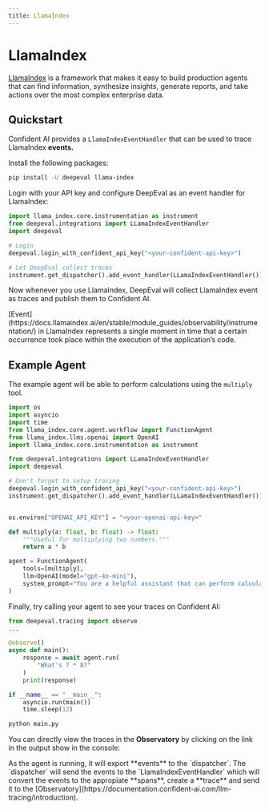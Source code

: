 ```yaml
---
title: LlamaIndex
---
```



# LlamaIndex

[LlamaIndex](https://www.llamaindex.ai/) is a framework that makes it easy to build production agents that can find information, synthesize insights, generate reports, and take actions over the most complex enterprise data.

## Quickstart

Confident AI provides a `LlamaIndexEventHandler` that can be used to trace LlamaIndex **events.**

Install the following packages:

```bash
pip install -U deepeval llama-index
```

Login with your API key and configure DeepEval as an event handler for LlamaIndex:

```python filename="main.py" showLineNumbers {6, 9}
import llama_index.core.instrumentation as instrument
from deepeval.integrations import LLamaIndexEventHandler
import deepeval

# Login
deepeval.login_with_confident_api_key("<your-confident-api-key>")

# Let DeepEval collect traces
instrument.get_dispatcher().add_event_handler(LLamaIndexEventHandler())
```

Now whenever you use LlamaIndex, DeepEval will collect LlamaIndex event as traces and publish them to Confident AI.

<Callout type="info">
[Event](https://docs.llamaindex.ai/en/stable/module_guides/observability/instrumentation/) in LlamaIndex represents a single moment in time that a certain occurrence took place within the execution of the application’s code.
</Callout>

## Example Agent

The example agent will be able to perform calculations using the `multiply` tool.

```python showLineNumbers filename="main.py" {12, 13, 22}
import os
import asyncio
import time
from llama_index.core.agent.workflow import FunctionAgent
from llama_index.llms.openai import OpenAI
import llama_index.core.instrumentation as instrument

from deepeval.integrations import LLamaIndexEventHandler
import deepeval

# Don't forget to setup tracing
deepeval.login_with_confident_api_key("<your-confident-api-key>")
instrument.get_dispatcher().add_event_handler(LLamaIndexEventHandler())


os.environ["OPENAI_API_KEY"] = "<your-openai-api-key>"

def multiply(a: float, b: float) -> float:
    """Useful for multiplying two numbers."""
    return a * b

agent = FunctionAgent(
    tools=[multiply],
    llm=OpenAI(model="gpt-4o-mini"),
    system_prompt="You are a helpful assistant that can perform calculations.",
)
```

Finally, try calling your agent to see your traces on Confident AI:

```python filename="main.py" {4}
from deepeval.tracing import observe
...

@observe()
async def main():   
    response = await agent.run(
        "What's 7 * 8?"
    )
    print(response)

if __name__ == "__main__":
    asyncio.run(main())
    time.sleep(12)
```

```bash
python main.py
```

You can directly view the traces in the **Observatory** by clicking on the link in the output show in the console:

<Callout>
As the agent is running, it will export **events** to the `dispatcher`. The `dispatcher` will send the events to the `LlamaIndexEventHandler` which will convert the events to the appropiate **spans**, create a **trace** and send it to the [Observatory](https://documentation.confident-ai.com/llm-tracing/introduction).
</Callout>
